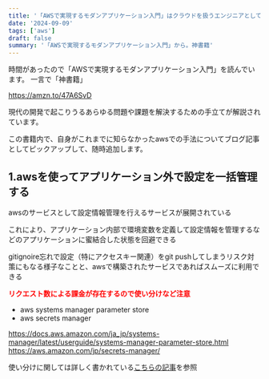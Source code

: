 ```yaml
---
title: '「AWSで実現するモダンアプリケーション入門」はクラウドを扱うエンジニアとして最高の本'
date: '2024-09-09'
tags: ['aws']
draft: false
summary: '「AWSで実現するモダンアプリケーション入門」から。神書籍'
---
```


時間があったので「AWSで実現するモダンアプリケーション入門」を読んでいます。
一言で「神書籍」

https://amzn.to/47A6SvD

現代の開発で起こりうるあらゆる問題や課題を解決するための手立てが解説されています。

この書籍内で、自身がこれまでに知らなかったawsでの手法についてブログ記事としてピックアップして、随時追加します。

## 1.awsを使ってアプリケーション外で設定を一括管理する
awsのサービスとして設定情報管理を行えるサービスが展開されている

これにより、アプリケーション内部で環境変数を定義して設定情報を管理するなどのアプリケーションに蜜結合した状態を回避できる

gitignoire忘れで設定（特にアクセスキー関連）をgit pushしてしまうリスク対策にもなる様子なことと、awsで構築されたサービスであればスムーズに利用できる

**<span style="color: red; ">リクエスト数による課金が存在するので使い分けなど注意</span>**

- aws systems manager parameter store
- aws secrets manager

https://docs.aws.amazon.com/ja_jp/systems-manager/latest/userguide/systems-manager-parameter-store.html
https://aws.amazon.com/jp/secrets-manager/

使い分けに関しては詳しく書かれている[こちらの記事](https://qiita.com/tomoya_oka/items/a3dd44879eea0d1e3ef5)を参照






